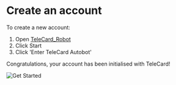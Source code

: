 # Create an account

To create a new account:
1. Open [TeleCard_Robot](https://t.me/TeleCard_Robot) 
2. Click Start
3. Click 'Enter TeleCard Autobot'

Congratulations, your account has been initialised with TeleCard! 

![Get Started](https://https://files-hosdt.vercel.app/tut1.mov/)

